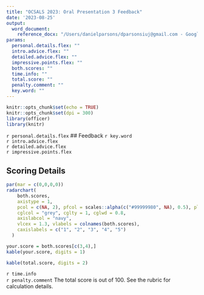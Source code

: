 ```yaml
---
title: "OCSALS 2023: Oral Presentation 3 Feedback"
date: '2023-08-25'
output: 
  word_document: 
    reference_docx: "/Users/danielparsons/dparsonsiuj@gmail.com - Google Drive/My Drive/01_Research/Testing/assets/OCSALS_style.docx"
params:
  personal.details.flex: ""
  intro.advice.flex: ""
  detailed.advice.flex: ""
  impressive.points.flex: ""
  both.scores: ""
  time.info: ""
  total.score: ""
  penalty.comment: ""
  key.word: ""
---
```


```r
knitr::opts_chunk$set(echo = TRUE)
knitr::opts_chunk$set(dpi = 300)
library(officer)
library(knitr)

```
`r personal.details.flex`
## Feedback
`r key.word`
<br>
`r intro.advice.flex`
<br>
`r detailed.advice.flex`
<br>
`r impressive.points.flex`
\newpage

## Scoring Details

```r

par(mar = c(0,0,0,0))
radarchart(
    both.scores,
    axistype = 1,
    pcol = c(NA, 2), pfcol = scales::alpha(c("#99999980", NA), 0.5), plwd = 2, plty = 1,
    cglcol = "grey", cglty = 1, cglwd = 0.8,
    axislabcol = "navy",
    vlcex = 1.3, vlabels = colnames(both.scores),
    caxislabels = c("1", "2", "3", "4", "5")
  )

your.score = both.scores[c(3,4),]
kable(your.score, digits = 1)

kable(total.score, digits = 2)

```
`r time.info`
<br>
`r penalty.comment`
The total score is out of 100. See the rubric for calculation details.
<br>

<br>







